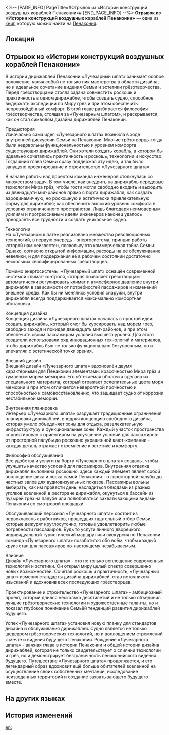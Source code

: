 <%-- [PAGE_INFO]
PageTitle=#Отрывок из «Истории конструкций воздушных кораблей Пенаконии»#
[END_PAGE_INFO] --%>
{{Дополнить}}
{{Книга Инфобокс
|id           = 364
|partIds      = 190659
|Название     = 
|Изображение  = Предмет Книга Пенакония.png
|Мир          = Пенакония
|Томов        = 1
|Автор        = <!--нужно добавить-->
|Описание     = Отрывок из книги по истории конструкций воздушных кораблей, в котором описывается «Лучезарный шпат».
|Том1         = {{tx}}
|Источник1    = {{tx|Отсутствует источник}}
|Персонажи    = 
|Фракции      = 
}}
'''Отрывок из «Истории конструкций воздушных кораблей Пенаконии»''' — одна из [[Книги|книг]], которую можно найти на [[Пенакония]].

==Локация==
{{Отметка карты|<!--название карты-->|<!--id отметки-->}}

==Отрывок из «Истории конструкций воздушных кораблей Пенаконии»==
В истории дирижаблей Пенаконии «Лучезарный шпат» занимает особое положение, являя собой не только пик мастерства в области дизайна, но и идеальное сочетание видения Семьи и эстетики грёзотворчества. Перед грёзотворцами стояла задача совместить роскошь и практичность в одном дирижабле, чтобы создать судно, способное выдержать экспедиции по Миру грёз и при этом обеспечить непревзойдённый комфорт. В этой главе разбирается философия грёзотворчества, стоящая за «Лучезарным шпатом», и раскрывается, как он стал символом дизайна дирижаблей Пенаконии.

Предыстория<br />
Изначально сама идея «Лучезарного шпата» возникла в ходе внутренней дискуссии Семьи на Пенаконии. Многие грёзотворцы тогда были недовольны функциональностью и уровнем комфорта существующих дирижаблей. Они хотели создать корабль, в котором бы идеально сочетались практичность и роскошь, технологии и искусство. Тогдашний глава Семьи сразу поддержал эту идею, и так было запущено проектирование и строительство «Лучезарного шпата».

В начале работы над проектом команда инженеров столкнулась со множеством задач. В том числе, как внедрить на дирижабль передовые технологии Мира грёз, чтобы гости могли свободно входить и выходить из двенадцати миг-районов прямо с борта дирижабля; как создать аэродинамичную, но роскошную и эстетически привлекательную форму для дирижабля; как обеспечить высокий уровень комфорта в условиях ограниченного пространства. Лишь благодаря неимоверным усилиям и прогрессивным идеям инженеров наконец удалось преодолеть все трудности и создать уникальное судно.

Технологии<br />
На «Лучезарном шпате» реализовано множество революционных технологий, в первую очередь - энергосистема, принцип работы которой нам неизвестен, поскольку это коммерческая тайна Семьи. Однако, согласно открытой информации, расходы на её обслуживание невелики, и для поддержания её в рабочем состоянии достаточно нескольких квалифицированных грёзотворцев.

Помимо энергосистемы, «Лучезарный шпат» оснащён современной системой климат-контроля, которая позволяет грёзотворцам автоматически регулировать климат и атмосферное давление внутри дирижабля в зависимости от потребностей пассажиров и изменений внешней среды. Как бы ни менялись условия снаружи, внутри дирижабля всегда поддерживается максимально комфортная обстановка.

Концепция дизайна<br />
Концепция дизайна «Лучезарного шпата» началась с простой идеи: создать дирижабль, который смог бы курсировать над морем грёз, свободно заходя и покидая двенадцать миг-районов, и при этом обеспечить своим пассажирам условия высшего уровня. Для этого создатели использовали ряд инновационных технологий и материалов, чтобы дирижабль был не только функционально безупречным, но и впечатлял с эстетической точки зрения.

Внешний дизайн<br />
Внешний дизайн «Лучезарного шпата» вдохновлён двумя характерными для Пенаконии элементами: красочностью Мира грёз и туманным морем мемории. Его обтекаемая оболочка сделана из специального материала, который отражает ослепительные цвета моря мемории и при этом отличается невероятной прочностью и способностью к самовосстановлению, что защищает судно от коррозии нестабильной мемории.

Внутренняя планировка<br />
Интерьер «Лучезарного шпата» разрушает традиционные ограничения планировки дирижаблей, внедряя концепцию свободного дизайна, которая умело объединяет зоны для отдыха, развлекательную инфраструктуру и функциональные зоны. Каждый участок пространства спроектирован с ориентиром на улучшение условий для пассажиров: от просторной палубы до роскошно украшенной кают-компании - каждая деталь отражает стремление к эстетике и комфорту.

Философия обслуживания<br />
Все удобства и услуги на борту «Лучезарного шпата» созданы, чтобы улучшить качество условий для пассажиров. Внутренняя отделка дирижабля выполнена роскошно, здесь каждый элемент являет собой воплощение шика и лоска самой Пенаконии - от просторной палубы до частных залов для аудиовизуальных показов. Пассажиры вольны выбирать, как им провести день: насладиться блюдами из разных уголков вселенной в ресторане дирижабля, окунуться в бассейн из пузырей грёз на палубе или полюбоваться захватывающими видами Пенаконии со смотровой площадки.

Обслуживающий персонал «Лучезарного шпата» состоит из первоклассных работников, прошедших тщательный отбор Семьи, которые дежурят круглосуточно, готовые удовлетворить любые потребности пассажиров. Будь то услуги личного дворецкого, индивидуальный туристический маршрут или экскурсия по Пенаконии - команда «Лучезарного шпата» позаботится обо всём, чтобы каждый круиз стал для пассажиров по-настоящему незабываемым.

Влияние<br />
Дизайн «Лучезарного шпата» - это не только воплощение современных технологий и эстетики. Он открыл миру целый спектр совершенно новых возможностей. Сочетая роскошь и практичность, «Лучезарный шпат» изменил стандарты дизайна дирижаблей, став источником изысканий и вдохновив всех последующих грёзотворцев.

Проектирование и строительство «Лучезарного шпата» - амбициозный проект, который длился несколько десятилетий и не только объединил лучшие грёзотворческие технологии и художественные таланты, но и показал глубокое понимание Семьёй тенденций развития дирижаблей будущего.

Успех «Лучезарного шпата» установил новую планку для стандартов дизайна и обслуживания дирижаблей. Судно является не только шедевром грёзотворческих технологий, но и воплощением стремлений к мечте и видения будущего Пенаконии. Рождение «Лучезарного шпата» - важная глава в истории Пенаконии и общей истории дизайна дирижаблей, которая не только свидетельствует о слиянии технологии и грёз, но и демонстрирует безграничность пенаконийского видения будущего. Путешествие «Лучезарного шпата» продолжается, и его легендарный образ вдохновит ещё больше обитателей вселенной на осуществление своих собственных мечтаний, исследование неизведанных территорий и создание захватывающего будущего - вместе.

==На других языках==
{{На других языках
|en   = ''The History of Penacony Airship Design'' Excerpt
|zhs  = 《匹诺康尼飞艇设计史》片段
|zht  = 《匹諾康尼飛艇設計史》片段
|ja   = 『ピノコニー飛行艇設計史』の一部
|ko   = ≪페나코니 비행선 설계 역사≫의 일부
|es   = Fragmento de «La historia del diseño de aeronaves de Colonipenal»
|fr   = ''Histoire des vaisseaux pénaconiens'' - Extrait
|ru   = Отрывок из «Истории конструкций воздушных кораблей Пенаконии»
|th   = บทคัดสรร "ประวัติศาสตร์การออกแบบเรือเหาะของ Penacony"
|vi   = Trích Đoạn "Lịch Sử Thiết Kế Phi Thuyền Penacony"
|de   = Auszug aus „Die Geschichte des Luftschiffdesigns von Penacony“
|id   = Bagian "Sejarah Desain Kapal Terbang Penacony"
|pt   = Trecho de "A História do Design de Aeronaves de Penacony"
}}

==История изменений==
{{История изменений|3.5}}

[[en:]]